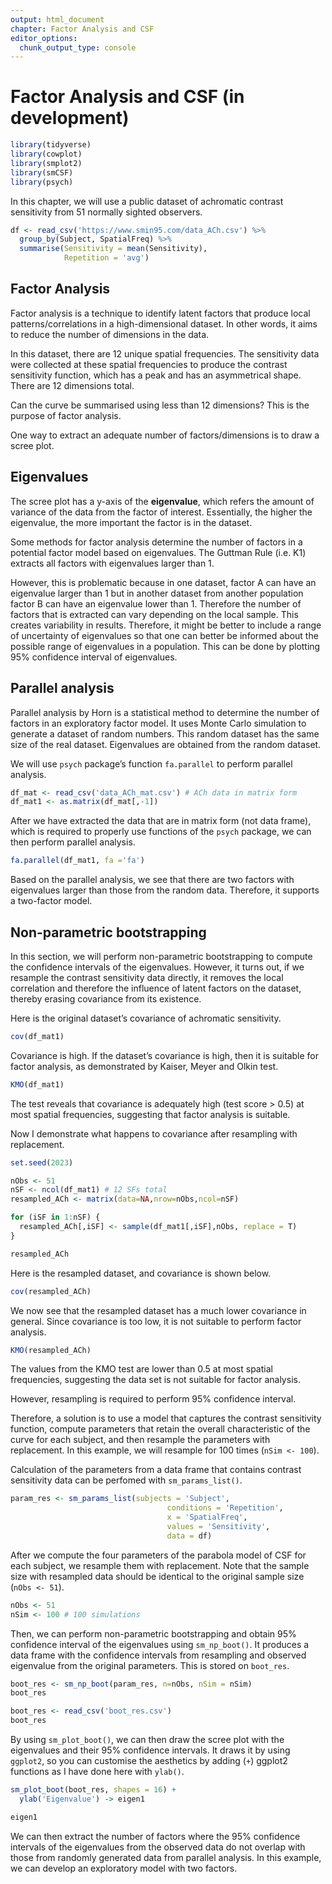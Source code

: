```yaml
---
output: html_document
chapter: Factor Analysis and CSF 
editor_options:
  chunk_output_type: console
---
```


# Factor Analysis and CSF (in development)

```r
library(tidyverse)
library(cowplot)
library(smplot2)
library(smCSF)
library(psych)
```

In this chapter, we will use a public dataset of achromatic contrast sensitivity from 51 normally sighted observers.

```r
df <- read_csv('https://www.smin95.com/data_ACh.csv') %>%
  group_by(Subject, SpatialFreq) %>% 
  summarise(Sensitivity = mean(Sensitivity),
            Repetition = 'avg')

```

## Factor Analysis

Factor analysis is a technique to identify latent factors that produce local patterns/correlations in a high-dimensional dataset. In other words, it aims to reduce the number of dimensions in the data.

In this dataset, there are 12 unique spatial frequencies. The sensitivity data were collected at these spatial frequencies to produce the contrast sensitivity function, which has a peak and has an asymmetrical shape. There are 12 dimensions total.

Can the curve be summarised using less than 12 dimensions? This is the purpose of factor analysis.

One way to extract an adequate number of factors/dimensions is to draw a scree plot. 

## Eigenvalues

The scree plot has a y-axis of the **eigenvalue**, which refers the amount of variance of the data from the factor of interest. Essentially, the higher the eigenvalue, the more important the factor is in the dataset.

Some methods for factor analysis determine the number of factors in a potential factor model based on eigenvalues. The Guttman Rule (i.e. K1) extracts all factors with eigenvalues larger than 1.

However, this is problematic because in one dataset, factor A can have an eigenvalue larger than 1 but in another dataset from another population factor B can have an eigenvalue lower than 1. Therefore the number of factors that is extracted can vary depending on the local sample. This creates variability in results. Therefore, it might be better to include a range of uncertainty of eigenvalues so that one can better be informed about the possible range of eigenvalues in a population. This can be done by plotting 95% confidence interval of eigenvalues. 

## Parallel analysis

Parallel analysis by Horn is a statistical method to determine the number of factors in an exploratory factor model. It uses Monte Carlo simulation to generate a dataset of random numbers. This random dataset has the same size of the real dataset. Eigenvalues are obtained from the random dataset.

We will use `psych` package's function `fa.parallel` to perform parallel analysis.

```r
df_mat <- read_csv('data_ACh_mat.csv') # ACh data in matrix form
df_mat1 <- as.matrix(df_mat[,-1])
```

After we have extracted the data that are in matrix form (not data frame), which is required to properly use functions of the `psych` package, we can then perform parallel analysis.

```r
fa.parallel(df_mat1, fa ='fa') 
```

Based on the parallel analysis, we see that there are two factors with eigenvalues larger than those from the random data. Therefore, it supports a two-factor model.

## Non-parametric bootstrapping 

In this section, we will perform non-parametric bootstrapping to compute the confidence intervals of the eigenvalues. However, it turns out, if we resample the contrast sensitivity data directly, it removes the local correlation and therefore the influence of latent factors on the dataset, thereby erasing covariance from its existence. 

Here is the original dataset's covariance of achromatic sensitivity.

```r
cov(df_mat1)
```

Covariance is high. If the dataset's covariance is high, then it is suitable for factor analysis, as demonstrated by Kaiser, Meyer and Olkin test.

```r
KMO(df_mat1)
```

The test reveals that covariance is adequately high (test score > 0.5) at most spatial frequencies, suggesting that factor analysis is suitable.

Now I demonstrate what happens to covariance after resampling with replacement.

```r
set.seed(2023)

nObs <- 51
nSF <- ncol(df_mat1) # 12 SFs total
resampled_ACh <- matrix(data=NA,nrow=nObs,ncol=nSF)

for (iSF in 1:nSF) {
  resampled_ACh[,iSF] <- sample(df_mat1[,iSF],nObs, replace = T)
}

resampled_ACh
```

Here is the resampled dataset, and covariance is shown below.

```r
cov(resampled_ACh)
```

We now see that the resampled dataset has a much lower covariance in general. Since covariance is too low, it is not suitable to perform factor analysis.

```r
KMO(resampled_ACh)
```

The values from the KMO test are lower than 0.5 at most spatial frequencies, suggesting the data set is not suitable for factor analysis. 

However, resampling is required to perform 95% confidence interval.

Therefore, a solution is to use a model that captures the contrast sensitivity function, compute parameters that retain the overall characteristic of the curve for each subject, and then resample the parameters with replacement. In this example, we will resample for 100 times (`nSim <- 100`).

Calculation of the parameters from a data frame that contains contrast sensitivity data can be perfomed with `sm_params_list()`.

```r
param_res <- sm_params_list(subjects = 'Subject', 
                                   conditions = 'Repetition',
                                   x = 'SpatialFreq', 
                                   values = 'Sensitivity', 
                                   data = df)

```

After we compute the four parameters of the parabola model of CSF for each subject, we resample them with replacement. Note that the sample size with resampled data should be identical to the original sample size (`nObs <- 51`).


```r
nObs <- 51
nSim <- 100 # 100 simulations
```

Then, we can perform non-parametric bootstrapping and obtain 95% confidence interval of the eigenvalues using `sm_np_boot()`. It produces a data frame with the confidence intervals from resampling and observed eigenvalue from the original parameters. This is stored on `boot_res`.

```r
boot_res <- sm_np_boot(param_res, n=nObs, nSim = nSim)
boot_res
```

```r
boot_res <- read_csv('boot_res.csv')
boot_res
```

By using `sm_plot_boot()`, we can then draw the scree plot with the eigenvalues and their 95% confidence intervals. It draws it by using `ggplot2`, so you can customise the aesthetics by adding (`+`) ggplot2 functions as I have done here with `ylab()`.

```r
sm_plot_boot(boot_res, shapes = 16) + 
  ylab('Eigenvalue') -> eigen1

eigen1
```

We can then extract the number of factors where the 95% confidence intervals of the eigenvalues from the observed data do not overlap with those from randomly generated data from parallel analysis. In this example, we can develop an exploratory model with two factors.

